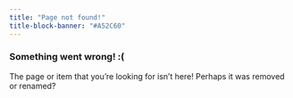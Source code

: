 ```yaml
---
title: "Page not found!"
title-block-banner: "#A52C60"
---
```


### Something went wrong! :(

The page or item that you’re looking for isn’t here! Perhaps it was removed or renamed?

<!-- Try using the {{< fa magnifying-glass >}} **search button** at the top of the page or <a href="https://www.google.com/search?q=site%3Aandrewheiss.com" target="_blank">searching on Google.</a> -->

